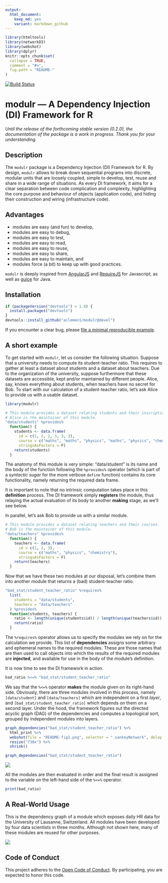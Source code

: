```yaml
---
output:
  html_document:
    keep_md: yes
    variant: markdown_github
---
```


<!-- README.md is generated from README.Rmd. Please edit that file -->

```r
library(htmltools)
library(networkD3)
library(webshot)
library(dplyr)
knitr::opts_chunk$set(
  collapse = TRUE,
  comment = "#>",
  fig.path = "README-"
)
```

[![Build Status](https://travis-ci.org/aclemen1/modulr.svg)](https://travis-ci.org/aclemen1/modulr)

# modulr — A Dependency Injection (DI) Framework for R

*Until the release of the forthcoming stable version (0.2.0), the 
documentation of the package is a work in progress. Thank you for your 
understanding.*

## Description

The `modulr` package is a Dependency Injection (DI) Framework for R. 
By design, `modulr` allows to break down sequential programs into discrete, 
modular units that are loosely coupled, simple to develop, test, reuse and 
share in a wide range of situations. As every DI framework, it aims for a clear 
separation between code complication and complexity, highlighting the 
core purpose and behaviour of objects (application code), and hiding 
their construction and wiring (infrastructure code). 

## Advantages

  * modules are easy (and fun) to develop,
  * modules are easy to debug,
  * modules are easy to test,
  * modules are easy to read,
  * modules are easy to reuse,
  * modules are easy to share,
  * modules are easy to maintain, and
  * modules force (a bit) to keep up with good practices.

`modulr` is deeply inspired from [AngularJS](https://angularjs.org/) and 
[RequireJS](http://requirejs.org) for Javascript, 
as well as [guice](https://github.com/google/guice) for Java.

## Installation

<!---
You can install:

* the latest released version from CRAN with

``` r
install.packages("modulr")
```
* the latest released version from Github with
``` r
if (packageVersion("devtools") < 1.8) {
  install.packages("devtools")
}
devtools::install_github("aclemen1/modulr")
```

* the latest _bleeding edge_ development version from Github with
-->
``` r
if (packageVersion("devtools") < 1.8) {
  install.packages("devtools")
}
devtools::install_github("aclemen1/modulr@devel")
```

If you encounter a clear bug, please [file a minimal reproducible example](https://github.com/aclemen1/modulr/issues).

## A short example

To get started with `modulr`, let us consider the following situation. 
Suppose that a university needs to compute its student-teacher ratio. 
This requires to gather at least a dataset about students and a 
dataset about teachers. Due to the organization of the university, 
suppose furthermore that these datasets are accessible, 
kept and/or maintained by different people. Alice, say, 
knows everything about students, when teachers have no secret for Bob. 
To start with our calculation of a student-teacher ratio, let's ask Alice to 
provide us with a usable dataset.

```r
library(modulr)

# This module provides a dataset relating students and their inscriptions to courses.
# Alice is the maintainer of this module.
"data/students" %provides%
  function() {
    students <- data.frame(
      id = c(1, 2, 2, 3, 3, 3),
      course = c("maths", "maths", "physics", "maths", "physics", "chemistry"),
      stringsAsFactors = F)
    return(students)
  }
```

The anatomy of this module is very simple: "data/student" is its name and the 
body of the function following the `%provides%` operator (which is part of a 
_syntactic sugar_ for the more verbose `define` function) contains its core 
functionality, namely returning the required data frame.

It is important to note that no intrinsic computation takes place in this 
**definition** process. The DI framework simply **registers** the module, 
thus relaying the actual evaluation of its body to another **making** stage, 
as we'll see below.

In parallel, let's ask Bob to provide us with a similar module.

```r
# This module provides a dataset relating teachers and their courses.
# Bob is the maintainer of this module.
"data/teachers" %provides%
  function() {
    teachers <- data.frame(
      id = c(1, 2, 3),
      course = c("maths", "physics", "chemistry"),
      stringsAsFactors = F)
    return(teachers)
  }
```

Now that we have these two modules at our disposal, let's combine them into 
another module that returns a (bad) student-teacher ratio.

```r
"bad_stat/student_teacher_ratio" %requires%
  list(
    students = "data/students",
    teachers = "data/teachers"
  ) %provides%
  function(students, teachers) {
    ratio <- length(unique(students$id)) / length(unique(teachers$id))
    return(ratio)
  }
```

The `%requires%` operator allows us to specify the modules we rely on for the 
calculation we provide. This list of **dependencies** assigns some arbitrary and
ephemeral names to the required modules. These are those names that are then 
used to call objects into which the results of the required modules are 
**injected**, and available for use in the body of the module's definition.

It is now time to see the DI framework in action.

```r
bad_ratio %<=% "bad_stat/student_teacher_ratio"
```

We say that the `%<=%` operator **makes** the module given on its 
right-hand side. Obviously, there are three modules involved in this process, 
namely `[data/student]` and `[data/teachers]` which are independent on a first 
_layer_, and `[bad_stat/student_teacher_ratio]` which depends on them on a 
second layer. Under the hood, the framework figures out the directed acyclic 
graph (DAG) of the dependencies and computes a topological sort, grouped by 
independent modules into layers. 

```r
graph_dependencies("bad_stat/student_teacher_ratio") %>%
  html_print %>%
  webshot(file = "README-fig1.png", selector = ".sankeyNetwork", delay = 2) %>%
  resize("730x") %>%
  shrink()
```

```r
graph_dependencies("bad_stat/student_teacher_ratio")
```

![](README-fig1.png)

All the modules are then evaluated in order and
the final result is assigned to the variable on the left-hand side of the `%<=%` operator.

```r
print(bad_ratio)
```

## A Real-World Usage

This is the dependency graph of a module which exposes daily HR data for
the University of Lausanne, Switzerland. All modules have been developed by
four data scientists in three months. Although not shown here, many of these modules are reused for other purposes.

![](README-fig3.png)

## Code of Conduct

This project adheres to the [Open Code of Conduct](http://todogroup.org/opencodeofconduct/#modulr/alain.clement-pavon@unil.ch). By participating, you are expected to honor this code.

